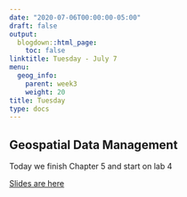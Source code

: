 ```yaml
---
date: "2020-07-06T00:00:00-05:00"
draft: false
output:
  blogdown::html_page:
    toc: false
linktitle: Tuesday - July 7
menu:
  geog_info:
    parent: week3
    weight: 20
title: Tuesday
type: docs
---
```


## Geospatial Data Management

Today we finish Chapter 5 and start on lab 4


[Slides are here](https://murraygeo.com/slides/intro_geographic_information/Day11/slides.html)

